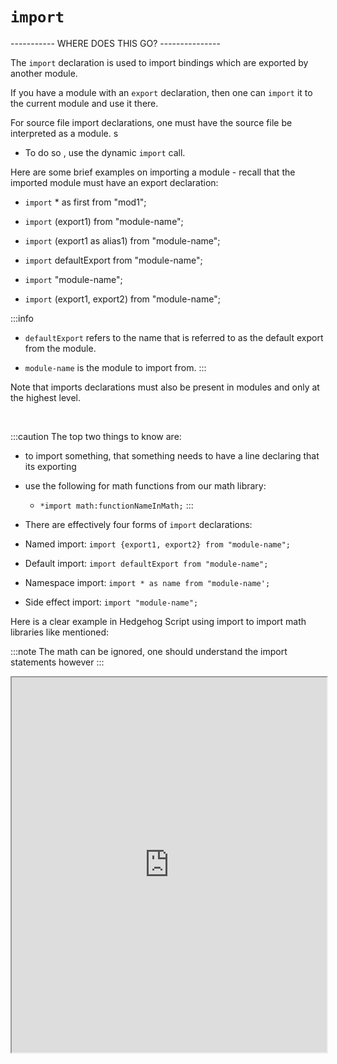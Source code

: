 
# `import`

----------- WHERE DOES THIS GO? ---------------


The `import` declaration is used to import bindings which are exported by another module. 

If you have a module with an `export` declaration, then one can `import` it to the current module and use it there. 

For source file import declarations, one must have the source file be interpreted as a module.
s
- To do so , use the dynamic `import` call. 

Here are some brief examples on importing a module - recall that the imported module must have an export declaration:


- `import` * as first from "mod1"; 

- `import` (export1) from "module-name"; 

- `import` (export1 as alias1) from "module-name"; 

- `import` defaultExport from "module-name"; 

- `import` "module-name"; 

- `import` (export1, export2) from "module-name"; 

:::info
- `defaultExport` refers to the name that is referred to as the default export from the module. 

- `module-name` is the module to import from.
:::

Note that imports declarations must also be present in modules and only at the highest level.

<p>&nbsp;</p>

:::caution
The top two things to know are: 

- to import something, that something needs to have a line declaring that its exporting

- use the following for math functions from our math library: 

    - `*import math:functionNameInMath;`
:::

- There are effectively four forms of `import` declarations:


- Named import: `import {export1, export2} from "module-name";`

- Default import: `import defaultExport from "module-name";`

- Namespace import: `import * as name from "module-name';`

- Side effect import: `import "module-name";`


Here is a clear example in Hedgehog Script using import to import math libraries like mentioned:

:::note
The math can be ignored, one should understand the import statements however
:::

<iframe
    src="https://hlab.app/s/docs/imports_hbook"
    width="100%"
    height="600px"/>

:::tip
To learn more about importing, visit: [Import - MDN](https://developer.mozilla.org/en-US/docs/Web/JavaScript/Reference/Statements/import)
:::